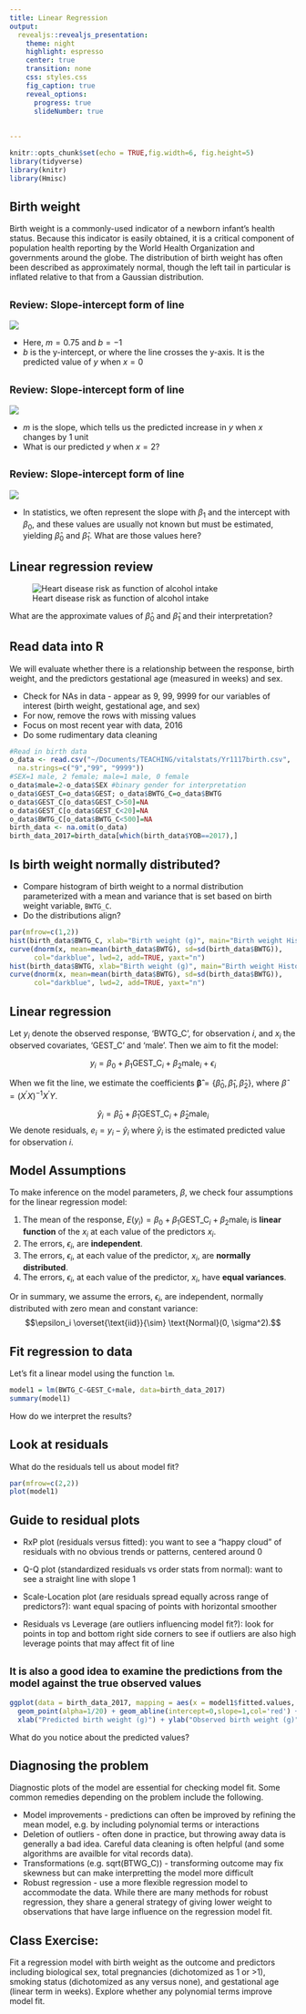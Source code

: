 ```yaml
---
title: Linear Regression
output: 
  revealjs::revealjs_presentation:
    theme: night
    highlight: espresso
    center: true
    transition: none
    css: styles.css
    fig_caption: true
    reveal_options:
      progress: true
      slideNumber: true
      
  
---
```

  
```r
knitr::opts_chunk$set(echo = TRUE,fig.width=6, fig.height=5)
library(tidyverse)
library(knitr)
library(Hmisc)
```

## Birth weight

Birth weight is a commonly-used indicator of a newborn infant's health status. Because this indicator is easily obtained, it is a critical component of population health reporting by the World Health Organization and governments around the globe. The distribution of birth weight has often been described as approximately normal, though the left tail in particular is inflated relative to that from a Gaussian distribution.

## <small> Review: Slope-intercept form of line </small>

![](figures/line.png)

* Here, $m=0.75$ and $b=-1$
* $b$ is the y-intercept, or where the line crosses the y-axis.  It is the predicted value of $y$ when $x=0$



## <small> Review: Slope-intercept form of line </small>

![](figures/line.png)

* $m$ is the slope, which tells us the predicted increase in $y$ when $x$ changes by 1 unit
* What is our predicted $y$ when $x=2$?



## <small> Review: Slope-intercept form of line </small>

![](figures/line.png)

* In statistics, we often represent the slope with $\beta_1$ and the intercept with $\beta_0$, and these values are usually not known but must be estimated, yielding $\widehat{\beta}_0$ and $\widehat{\beta}_1$. What are those values here?



## Linear regression review

![Heart disease risk as function of alcohol intake](figures/alcohol.png)

What are the approximate values of $\widehat{\beta}_0$ and $\widehat{\beta}_1$ and their interpretation?


## Read data into R
We will evaluate whether there is a relationship between the response, birth weight, and the predictors gestational age (measured in weeks) and sex.

* Check for NAs in data - appear as 9, 99, 9999 for our variables of interest (birth weight, gestational age, and sex)
* For now, remove the rows with missing values
* Focus on most recent year with data, 2016
* Do some rudimentary data cleaning
```r
#Read in birth data
o_data <- read.csv("~/Documents/TEACHING/vitalstats/Yr1117birth.csv", 
  na.strings=c("9","99", "9999"))
#SEX=1 male, 2 female; male=1 male, 0 female
o_data$male=2-o_data$SEX #binary gender for interpretation
o_data$GEST_C=o_data$GEST; o_data$BWTG_C=o_data$BWTG
o_data$GEST_C[o_data$GEST_C>50]=NA
o_data$GEST_C[o_data$GEST_C<20]=NA
o_data$BWTG_C[o_data$BWTG_C<500]=NA
birth_data <- na.omit(o_data)
birth_data_2017=birth_data[which(birth_data$YOB==2017),]
```

## Is birth weight normally distributed?
* Compare histogram of birth weight to a normal distribution parameterized with a mean and variance that is set based on birth weight variable, `BWTG_C`.
* Do the distributions align?
  
```r
par(mfrow=c(1,2))
hist(birth_data$BWTG_C, xlab="Birth weight (g)", main="Birth weight Histogram", prob=TRUE, breaks=50)
curve(dnorm(x, mean=mean(birth_data$BWTG), sd=sd(birth_data$BWTG)),
      col="darkblue", lwd=2, add=TRUE, yaxt="n")
hist(birth_data$BWTG, xlab="Birth weight (g)", main="Birth weight Histogram", prob=TRUE, xlim=c(0, 4000), breaks=30)
curve(dnorm(x, mean=mean(birth_data$BWTG), sd=sd(birth_data$BWTG)),
      col="darkblue", lwd=2, add=TRUE, yaxt="n")
```

## Linear regression
Let $y_i$ denote the observed response, 'BWTG_C', for observation $i$, and $x_i$ the observed covariates, 'GEST_C' and 'male'. Then we aim to fit the model:

$$ y_i = \beta_0 + \beta_1 \text{GEST_C}_i + \beta_2 \text{male}_i + \epsilon_i $$

When we fit the line, we estimate the coefficients $\mathbf{\widehat{\beta}}= \{\widehat{\beta}_0, \widehat{\beta}_1, \widehat{\beta}_2\}$, where $\widehat{\beta} = (X^\prime X)^{-1} X^\prime Y$.

$$ \widehat{y}_i = \widehat{\beta}_0 + \widehat{\beta}_1 \text{GEST_C}_i + \widehat{\beta}_2 \text{male}_i  $$
We denote residuals, $e_i = y_i - \widehat{y}_i$ where $\widehat{y}_i$ is the estimated predicted value for observation $i$.

## Model Assumptions
To make inference on the model parameters, $\beta$, we check four assumptions for the linear regression model:

1. The mean of the response, $E(y_i) = \beta_0 + \beta_1 \text{GEST_C}_i + \beta_2 \text{male}_i$ is **linear function** of the $x_i$ at each value of the predictors $x_i$.
2. The errors, $\epsilon_i$, are **independent**.
3. The errors, $\epsilon_i$, at each value of the predictor, $x_i$, are **normally distributed**.
4. The errors, $\epsilon_i$, at each value of the predictor, $x_i$, have **equal variances**.

Or in summary, we assume the errors, $\epsilon_i$, are independent, normally distributed with zero mean and constant variance:
$$\epsilon_i \overset{\text{iid}}{\sim} \text{Normal}(0, \sigma^2).$$


## Fit regression to data
Let's fit a linear model using the function `lm`. 
```r
model1 = lm(BWTG_C~GEST_C+male, data=birth_data_2017)
summary(model1)
```

How do we interpret the results?

## Look at residuals
What do the residuals tell us about model fit?
```r
par(mfrow=c(2,2))
plot(model1)
```



## Guide to residual plots

- RxP plot (residuals versus fitted): you want to see a "happy cloud" of residuals with no obvious trends or patterns, centered around 0

- Q-Q plot (standardized residuals vs order stats from normal): want to see a straight line with slope 1

- Scale-Location plot (are residuals spread equally across range of predictors?): want equal spacing of points with horizontal smoother

- Residuals vs Leverage (are outliers influencing model fit?): look for points in top and bottom right side corners to see if outliers are also high leverage points that may affect fit of line

## <small> It is also a good idea to examine the predictions from the model against the true observed values </small>

```r
ggplot(data = birth_data_2017, mapping = aes(x = model1$fitted.values, y = BWTG_C)) +
  geom_point(alpha=1/20) + geom_abline(intercept=0,slope=1,col='red') + 
  xlab("Predicted birth weight (g)") + ylab("Observed birth weight (g)") 

```

What do you notice about the predicted values?

## Diagnosing the problem

Diagnostic plots of the model are essential for checking model fit. Some common remedies depending on the problem include the following.

  * Model improvements - predictions can often be improved by refining the mean model, e.g. by including polynomial terms or interactions
  * Deletion of outliers - often done in practice, but throwing away data is generally a bad idea. Careful data cleaning is often helpful (and some algorithms are availble for vital records data).
  * Transformations (e.g. sqrt(BTWG_C)) - transforming outcome may fix skewness but can make interpretting the model more difficult
  * Robust regression - use a more flexible regression model to accommodate the data. While there are many methods for robust regression, they share a general strategy of giving lower weight to observations that have large influence on the regression model fit.



## Class Exercise:

Fit a regression model with birth weight as the outcome and predictors including biological sex, total pregnancies (dichotomized as 1 or >1), smoking status (dichotomized as any versus none), and gestational age (linear term in weeks). Explore whether any polynomial terms improve model fit.


